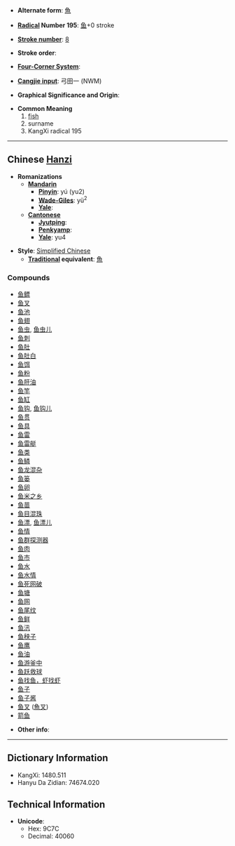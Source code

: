 * '''Alternate form''': [[魚]]

* '''[[Wiktionary:Chinese radical index| Radical]] Number 195''': [[Wiktionary:Chinese radical index 鱼|鱼]]+0 stroke

* '''[[Wiktionary:Chinese total strokes index|Stroke number]]''': [[Wiktionary:Chinese total strokes index 8|8]]

* '''Stroke order''': 

* '''[[Wiktionary:Chinese four corner index|Four-Corner System]]''': 

* '''[[Wiktionary:Chinese Cangjie index|Cangjie input]]''': 弓田一 (NWM)

* '''Graphical Significance and Origin''': 

* '''Common Meaning'''
*#[[fish]]
*# surname
*# KangXi radical 195

----

== Chinese [[Hanzi]] ==

* '''Romanizations'''
** '''[[Mandarin]]'''
*** '''[[Pinyin]]''': yú (yu2)
*** '''[[Wade-Giles]]''': yü<sup>2</sup>
*** '''[[Yale]]''': 
** '''[[Cantonese]]'''
*** '''[[Jyutping]]''':
*** '''[[Penkyamp]]''': 
*** '''[[Yale]]''': yu4

* '''Style''': [[Simplified Chinese]] 
** '''[[Traditional Chinese|Traditional]] equivalent''': [[魚]]

===Compounds===
*[[鱼鳔]]
*[[鱼叉]]
*[[鱼池]]
*[[鱼翅]]
*[[鱼虫]], [[鱼虫儿]]
*[[鱼刺]]
*[[鱼肚]]
*[[鱼肚白]]
*[[鱼饵]]
*[[鱼粉]]
*[[鱼肝油]]
*[[鱼竿]]
*[[鱼缸]]
*[[鱼钩]], [[鱼钩儿]]
*[[鱼贯]]
*[[鱼具]]
*[[鱼雷]]
*[[鱼雷艇]]
*[[鱼类]]
*[[鱼鳞]]
*[[鱼龙混杂]]
*[[鱼篓]]
*[[鱼卵]]
*[[鱼米之乡]]
*[[鱼苗]]
*[[鱼目混珠]]
*[[鱼漂]], [[鱼漂儿]]
*[[鱼情]]
*[[鱼群探测器]]
*[[鱼肉]]
*[[鱼市]]
*[[鱼水]]
*[[鱼水情]]
*[[鱼死网破]]
*[[鱼塘]]
*[[鱼网]]
*[[鱼尾纹]]
*[[鱼鲜]]
*[[鱼汛]]
*[[鱼秧子]]
*[[鱼鹰]]
*[[鱼油]]
*[[鱼游釜中]]
*[[鱼跃救球]]
*[[鱼找鱼，虾找虾]]
*[[鱼子]]
*[[鱼子酱]]
*[[鱼叉]] ([[魚叉]])
*[[箭鱼]]

* '''Other info''': 

----

== Dictionary Information ==

* KangXi: 1480.511
* Hanyu Da Zidian: 74674.020

== Technical Information ==

* '''Unicode''':
** Hex: 9C7C
** Decimal: 40060